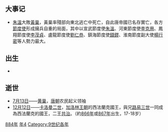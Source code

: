 {{yearTOC|884|唐'''[[中和_(唐僖宗)|中和]]四年'''；黄巢'''[[金统|金统]]五年'''；日本'''[[元慶|元慶]]八年'''}}

== 大事记 ==
* [[朱溫|朱溫]]大敗[[黃巢|黃巢]]，黃巢率殘部向東北逃亡中死亡，自此唐帝國已名存實亡，各方[[節度使|節度使]]形成擁兵自重的局面，其中以宣武節度使[[朱溫|朱溫]]、河東節度使[[李克用|李克用]]、鳳翔節度使[[李茂貞|李茂貞]]、盧龍節度使[[劉仁恭|劉仁恭]]、鎮海節度使[[錢鏐|錢鏐]]、淮南節度副大使[[楊行密|楊行密]]等人勢力最大。

== 出生 ==
*

== 逝世 ==
{{Wikisource year mention}}
*[[7月13日|7月13日]]——[[黄巢|黄巢]]，[[唐朝|唐朝]]农民起义领袖
*[[12月12日|12月12日]]——[[卡洛曼二世_(西法兰克)|卡洛曼二世]]，[[加洛林王朝|加洛林王朝]]的西法蘭克國王，與兄[[路易三世_(西法兰克)|路易三世]]一同成為西法蘭克的國王，二王[[共治|共治]]。（約[[866年|866年]]或[[867年|867年]]出生，17-18岁）

[[Category:884年|]]
[[Category:880年代|年4]]
[[Category:9世纪各年|Category:9世纪各年]]